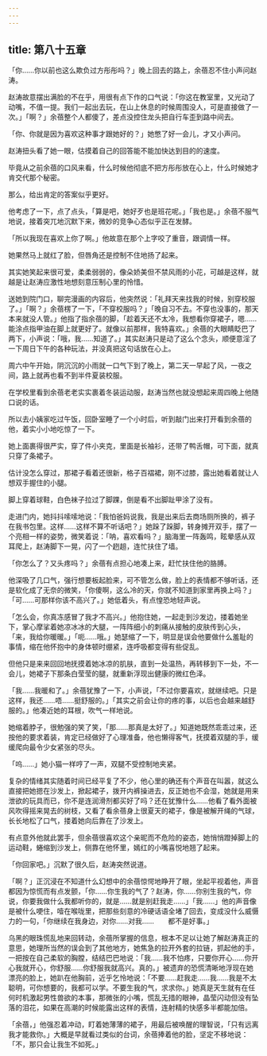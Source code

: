 ```yaml
---
---
---
```

title: 第八十五章
---




「你……你以前也这么欺负过方彤彤吗？」晚上回去的路上，余蓓忍不住小声问赵涛。

赵涛故意摆出满脸的不在乎，用很有点下作的口气说：「你这在教室里，又光动了动嘴，不值一提。我们一起出去玩，在山上休息的时候周围没人，可是直接做了一次。」「啊？」余蓓整个人都傻了，差点没控住龙头把自行车歪到路中间去。

「你、你就是因为喜欢这种事才跟她好的？」她憋了好一会儿，才又小声问。

赵涛扭头看了她一眼，估摸着自己的回答能不能加快达到目的的速度。

毕竟从之前余蓓的口风来看，什么时候他彻底不把方彤彤放在心上，什么时候她才肯交代那个秘密。

那么，给出肯定的答案似乎更好。

他考虑了一下，点了点头，「算是吧，她好歹也是班花呢。」「我也是。」余蓓不服气地说，接着突兀地沉默下来，微妙的竞争心态似乎正在发酵。

「所以我现在喜欢上你了啊。」他故意在那个上字咬了重音，跟调情一样。

她果然马上就红了脸，但唇角还是控制不住地扬了起来。

其实她笑起来很可爱，柔柔弱弱的，像朵娇美但不禁风雨的小花，可越是这样，就越是让赵涛应激性地想刻意压制心里的怜惜。

送她到院门口，聊完漫画的内容后，他突然说：「礼拜天来找我的时候，别穿校服了。」「啊？」余蓓楞了一下，「不穿校服吗？」「晚自习不去。不穿也没事的，那天本来就没人管。」他指了指余蓓的脚，「趁着天还不太冷，我想看你穿裙子，嗯……能涂点指甲油在脚上就更好了。就像以前那样，我特喜欢。」余蓓的大眼睛眨巴了两下，小声说：「哦，我……知道了。」其实赵涛只是动了这么个念头，顺便意淫了一下周日下午的各种玩法，并没真把这句话放在心上。

周六中午开始，阴沉沉的小雨就一口气下到了晚上，第二天一早起了风，一夜之间，路上就再也看不到半件夏装校服。

在学校里看到余蓓老老实实裹着冬装运动服，赵涛当然也就没想起来周四晚上他随口说的话。

所以去小姨家吃过午饭，回卧室睡了一个小时后，听到敲门出来打开看到余蓓的他，着实小小地吃惊了一下。

她上面裹得很严实，穿了件小夹克，里面是长袖衫，还带了鸭舌帽，可下面，就真只穿了条裙子。

估计没怎么穿过，那裙子看着还很新，格子百褶裙，刚不过膝，露出她看着就让人想双手握住的小腿。

脚上穿着球鞋，白色袜子拉过了脚踝，倒是看不出脚趾甲涂了没有。

走进门内，她抖抖嗦嗦地说：「我怕爸妈说我，我是出来后去商场厕所换的，裤子在我书包里。这样……这样不算不听话吧？」她跺了跺脚，转身摊开双手，摆了一个亮相一样的姿势，微笑着说：「呐，喜欢看吗？」脑海里一阵轰鸣，眩晕感从双耳爬上，赵涛脚下一晃，闪了一个趔趄，连忙扶住了墙。

「你怎么了？又头疼吗？」余蓓有点担心地凑上来，赶忙扶住他的胳膊。

他深吸了几口气，强行想要板起脸来，可不管怎么做，脸上的表情都不够听话，还是软化成了无奈的微笑，「你傻啊，这么冷的天，你就不知道到家里再换上吗？」「可……可那样你该不高兴了。」她低着头，有点惶恐地轻声说。

「怎么会，你真冻感冒了我才不高兴。」他抱住她，一起走到沙发边，搂着她坐下，掌心摩挲着她凉冰冰的大腿，一阵阵细小的刺痛从接触的皮肤传到心头，「来，我给你暖暖。」「呃……哦。」她瑟缩了一下，明显是误会他要做什么羞耻的事情，缩在他怀抱中的身体顿时绷紧，连呼吸都变得有些促乱。

但他只是来来回回地抚摸着她冰凉的肌肤，直到一处温热，再转移到下一处，不一会儿，她裙子下那条白莹莹的腿，就重新浮现出健康的微红色泽。

「我……我暖和了。」余蓓犹豫了一下，小声说，「不过你要喜欢，就继续吧。只是这样，我还……唔……挺舒服的。」「其实之前会让你的疼的事，以后也会越来越舒服的。」他凑近她的耳根，吹气一样地说。

她缩着脖子，很勉强的笑了笑，「那……那真是太好了。」知道她既然乖乖过来，还按他的要求着装，肯定已经做好了心理准备，他也懒得客气，抚摸着双腿的手，缓缓爬向最令少女紧张的尽头。

「呜……」她小猫一样哼了一声，双腿不受控制地夹紧。

复杂的情绪其实随着时间已经平复了不少，他心里的确还有个声音在叫嚣，就这么直接把她摁在沙发上，掀起裙子，拨开内裤操进去，反正她也不会湿，她就是用来泄欲的玩具而已，你不是连润滑剂都买好了吗？还在犹豫什么……他看了看外面被风吹得摇来晃去的树枝，又看了看余蓓身上很夏天的裙子，像是被解开绳的气球，长长地松了口气，搂着她向后靠在了沙发上。

有点意外他就此罢手，但余蓓很喜欢这个亲昵而不危险的姿态，她悄悄蹬掉脚上的运动鞋，蜷缩到沙发上，侧靠在他怀里，嫣红的小嘴喜悦地翘了起来。

「你回家吧。」沉默了很久后，赵涛突然说道。

「啊？」正沉浸在不知道什么幻想中的余蓓惊愕地睁开了眼，坐起平视着他，声音都因为惊慌而有点发颤，「你……你生我的气了？赵涛，你……你别生我的气，你说，你要我做什么我都听你的，就是……就是别赶我走……」「我……」他的声音像是被什么哽住，噎在喉咙里，把那些刻意的冷硬话语全堵了回去，变成没什么威慑力的一句，「你继续在我身边，对你……对我……　　都不是好事。」

乌黑的眼珠慌乱地来回转动，余蓓所掌握的信息，根本不足以让她了解赵涛真正的意思，她理所当然的误会到了其他地方，她焦急的拉开外套的拉链，抓起他的手，一把按在自己柔软的胸膛，结结巴巴地说：「我……我不怕疼，只要你开心……你开心我就开心，你舒服……你舒服我就高兴。真的。」被遗弃的恐慌清晰地浮现在她漂亮的脸上，她趴在他胸前，近乎乞怜地说：「不要……赶我走……我……我是不太聪明，可你想要的，我都可以学。不要生我的气，求求你。」她真是天生就有在任何时机激起男性兽欲的本事，那微张的小嘴，慌乱无措的眼神，晶莹闪动但没有坠落的泪花，如果在高潮的时候能露出这样的表情，连射精的快感多半都能加倍。

「余蓓，」他强忍着冲动，盯着她薄薄的裙子，用最后被唤醒的理智说，「只有远离我才能救你。」大概是早就看过类似的台词，余蓓捧着他的脸，坚定不移地说：「不，那只会让我生不如死。」